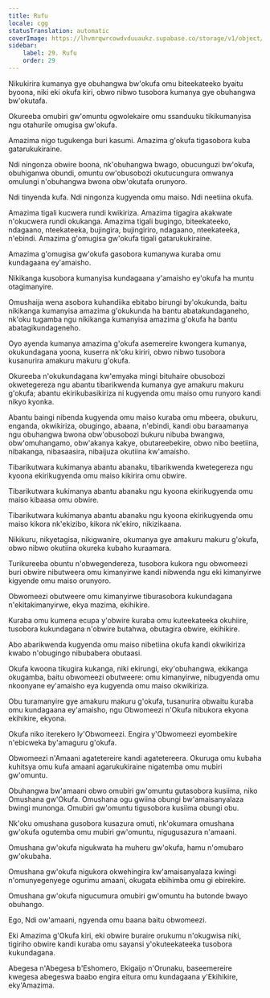 ```yaml
---
title: Rufu
locale: cgg
statusTranslation: automatic
coverImage: https://lhvmrqwrcowdvduuaukz.supabase.co/storage/v1/object/public/strapi-uploads/small_cover-educacion-fundamental.webp-2d51a7828a2b1309555be27f7e2a61a0.webp
sidebar:
    label: 29. Rufu
    order: 29
---
```

Nikukirira kumanya gye obuhangwa bw'okufa omu biteekateeko byaitu byoona, niki eki okufa kiri, obwo nibwo tusobora kumanya gye obuhangwa bw'okutafa.

Okureeba omubiri gw'omuntu ogwolekaire omu ssanduuku tikikumanyisa ngu otahurile omugisa gw'okufa.

Amazima nigo tugukenga buri kasumi. Amazima g'okufa tigasobora kuba gatarukukiraine.

Ndi ningonza obwire boona, nk'obuhangwa bwago, obucunguzi bw'okufa, obuhiganwa obundi, omuntu ow'obusobozi okutucungura omwanya omulungi n'obuhangwa bwona obw'okutafa orunyoro.

Ndi tinyenda kufa. Ndi ningonza kugyenda omu maiso. Ndi neetiina okufa.

Amazima tigali kucwera rundi kwikiriza. Amazima tigagira akakwate n'okucwera rundi okukanga. Amazima tigali bugingo, biteekateeko, ndagaano, nteekateeka, bujingira, bujingiriro, ndagaano, nteekateeka, n'ebindi. Amazima g'omugisa gw'okufa tigali gatarukukiraine.

Amazima g'omugisa gw'okufa gasobora kumanywa kuraba omu kundagaana ey'amaisho.

Nikikanga kusobora kumanyisa kundagaana y'amaisho ey'okufa ha muntu otagimanyire.

Omushaija wena asobora kuhandiika ebitabo birungi by'okukunda, baitu nikikanga kumanyisa amazima g'okukunda ha bantu abatakundaganeho, nk'oku tugamba ngu nikikanga kumanyisa amazima g'okufa ha bantu abatagikundageneho.

Oyo ayenda kumanya amazima g'okufa asemereire kwongera kumanya, okukundagana yoona, kuserra nk'oku kiriri, obwo nibwo tusobora kusanurira amakuru makuru g'okufa.

Okureeba n'okukundagana kw'emyaka mingi bituhaire obusobozi okwetegereza ngu abantu tibarikwenda kumanya gye amakuru makuru g'okufa; abantu ekirikubasikiriza ni kugyenda omu maiso omu runyoro kandi nikyo kyonka.

Abantu baingi nibenda kugyenda omu maiso kuraba omu mbeera, obukuru, enganda, okwikiriza, obugingo, abaana, n'ebindi, kandi obu baraamanya ngu obuhangwa bwona obw'obusobozi bukuru nibuba bwangwa, obw'omuhangamo, obw'akanya kakye, obutareebekire, obwo nibo beetiina, nibakanga, nibasaasira, nibaijuza okutiina kw'amaisho.

Tibarikutwara kukimanya abantu abanaku, tibarikwenda kwetegereza ngu kyoona ekirikugyenda omu maiso kikirira omu obwire.

Tibarikutwara kukimanya abantu abanaku ngu kyoona ekirikugyenda omu maiso kibaasa omu obwire.

Tibarikutwara kukimanya abantu abanaku ngu kyoona ekirikugyenda omu maiso kikora nk'ekizibo, kikora nk'ekiro, nikizikaana.

Nikikuru, nikyetagisa, nikigwanire, okumanya gye amakuru makuru g'okufa, obwo nibwo okutiina okureka kubaho kuraamara.

Turikureeba obuntu n'obwegendereza, tusobora kukora ngu obwomeezi buri obwire nibutweera omu kimanyirwe kandi nibwenda ngu eki kimanyirwe kigyende omu maiso orunyoro.

Obwomeezi obutweere omu kimanyirwe tiburasobora kukundagana n'ekitakimanyirwe, ekya mazima, ekihikire.

Kuraba omu kumena ecupa y'obwire kuraba omu kuteekateeka okuhiire, tusobora kukundagana n'obwire butahwa, obutagira obwire, ekihikire.

Abo abarikwenda kugyenda omu maiso nibetiina okufa kandi okwikiriza kwabo n'obugingo nibubabera obutaasi.

Okufa kwoona tikugira kukanga, niki ekirungi, eky'obuhangwa, ekikanga okugamba, baitu obwomeezi obutweere: omu kimanyirwe, nibugyenda omu nkoonyane ey'amaisho eya kugyenda omu maiso okwikiriza.

Obu turamanyire gye amakuru makuru g'okufa, tusanurira obwaitu kuraba omu kundagaana ey'amaisho, ngu Obwomeezi n'Okufa nibukora ekyona ekihikire, ekyona.

Okufa niko iterekero ly'Obwomeezi. Engira y'Obwomeezi eyombekire n'ebicweka by'amaguru g'okufa.

Obwomeezi n'Amaani agatetereire kandi agatetereera. Okuruga omu kubaha kuhitsya omu kufa amaani agarukukiraine nigatemba omu mubiri gw'omuntu.

Obuhangwa bw'amaani obwo omubiri gw'omuntu gutasobora kusiima, niko Omushana gw'Okufa. Omushana ogu gwiina obungi bw'amaisanyalaza bwingi munonga. Omubiri gw'omuntu tigusobora kusiima obungi obu.

Nk'oku omushana gusobora kusazura omuti, nk'okumara omushana gw'okufa ogutemba omu mubiri gw'omuntu, nigugusazura n'amaani.

Omushana gw'okufa nigukwata ha muheru gw'okufa, hamu n'omubaro gw'okubaha.

Omushana gw'okufa nigukora okwehingira kw'amaisanyalaza kwingi n'omunyegenyege ogurimu amaani, okugata ebihimba omu gi ebirekire.

Omushana gw'okufa nigucumura omubiri gw'omuntu ha butonde bwayo obuhango.

Ego, Ndi ow'amaani, ngyenda omu baana baitu obwomeezi.

Eki Amazima g'Okufa kiri, eki obwire buraire orukumu n'okugwisa niki, tigiriho obwire kandi kuraba omu sayansi y'okuteekateeka tusobora kukundagana.

Abegesa n'Abegesa b'Eshomero, Ekigaijo n'Orunaku, baseemereire kwegesa abegeswa baabo engira eitura omu kundagaana y'Ekihikire, eky'Amazima.

